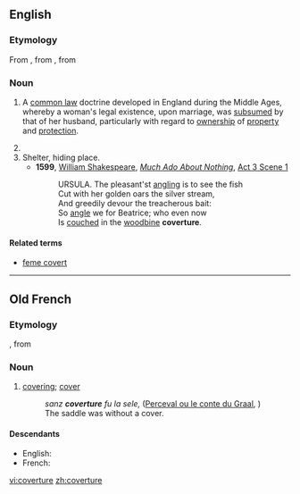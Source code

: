 ==English==
{{wikipedia}}

===Etymology===
From {{etyl|enm|en}}, from {{etyl|fro|en}} {{term|coverture|lang=fro}}, from {{term|covrir|lang=fro||to cover}}

===Noun===
{{en-noun}}

# {{context|legal}} A [[common law]] doctrine developed in England during the Middle Ages, whereby a woman's legal existence, upon marriage, was [[subsume]]d by that of her husband, particularly with regard to [[ownership]] of [[property]] and [[protection]].
# {{alternative spelling of|couverture}}
# Shelter, hiding place.
#* '''1599''', [[w:William Shakespeare|William Shakespeare]], ''[[w:Much Ado About Nothing|Much Ado About Nothing]]'', [[s:Much Ado About Nothing (Shakespeare)|Act 3 Scene 1]]
#*:URSULA. The pleasant'st [[angling]] is to see the fish
#*:Cut with her golden oars the silver stream,
#*:And greedily devour the treacherous bait:
#*:So [[angle]] we for Beatrice; who even now
#*:Is [[couch]]ed in the [[woodbine]] '''coverture'''.
====Related terms====
* [[feme covert]]

----

==Old French==

===Etymology===
{{suffix|covert|ure|lang=fro}}, from {{term|covrir|lang=fro||to cover}}

===Noun===
{{fro-noun|f}}

# [[covering]]; [[cover]]
#: ''sanz '''coverture''' fu la sele,'' ([[s:fr:Perceval ou le conte du Graal|Perceval ou le conte du Graal]], {{w|Christian of Troyes}})
#: The saddle was without a cover.

====Descendants====
* English: {{l|en|coverture}}
* French: {{l|fr|couverture}}

[[vi:coverture]]
[[zh:coverture]]